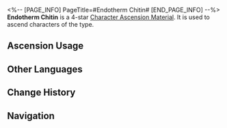 <%-- [PAGE_INFO]
PageTitle=#Endotherm Chitin#
[END_PAGE_INFO] --%>
{{Item Infobox
|id          = 110402
|image       = Item Endotherm Chitin.png{{subst:void|<!--$UPLOAD:<<SpriteOutput/ItemFigures/110402.png>-<Item Endotherm Chitin.png>-<Item Icons>>-->}}
|type        = Character Ascension Material
|invCategory = Upgrade Materials
|rarity      = 4
|effect      = 
|description = Hot, translucent substance almost like fire in the solid state. Can be used for the Ascension of Fire characters.
|source1     = [[Stagnant Shadow: Shape of Blaze]]
|source2     = [[Omni-Synthesizer]] &mdash; Material Exchange
}}
{{Description|Strange chitin peeled off from an interdimensional creature. Although not piping hot anymore, it still radiates warmth.<br /><br />''"It's too cold outside. But with this gemstone on you, you'll be able to travel far and wide, even to search for cities with humans left..."''}}
'''Endotherm Chitin''' is a 4-star [[Character Ascension Material]]. It is used to ascend characters of the {{Color|Fire|link=1}} type.

==Ascension Usage==
{{Ascension Usage}}

==Other Languages==
{{Other Languages
|en   = Endotherm Chitin
|zhs  = 恒温晶壳
|zht  = 恆溫晶殼
|ja   = 恒温晶殻
|ko   = 상온 갑각
|es   = Quitina endoterma
|fr   = Chitine endothermique
|ru   = Эндотермический хитин
|th   = Endotherm Chitin
|vi   = Vỏ Tinh Thể Giữ Nhiệt
|de   = Endothermes Chitin
|id   = Endotherm Chitin
|pt   = Endoderme de Quitina
}}

==Change History==
{{Change History|1.0}}

==Navigation==
{{Upgrade Material Navbox}}